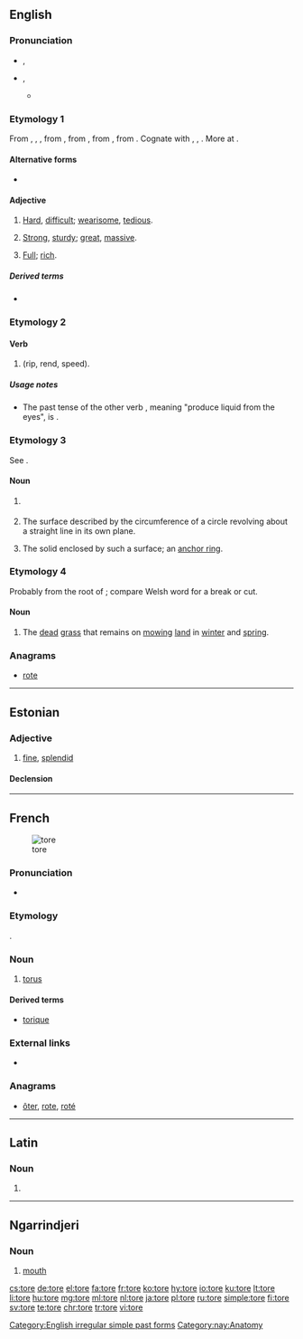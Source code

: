 {{also|Tore|töre|-tore}}
==English==

===Pronunciation===
* {{a|RP}} {{enPR|tô(r)}}, {{IPA|/tɔː(ɹ)/|lang=en}}
* {{a|US}} {{enPR|tôr}}, {{IPA|/toʊɹ/|/tɔːɹ/|lang=en}}
** {{rhymes|ɔː(r)|lang=en}}

===Etymology 1===
From {{etyl|enm|en}} {{term|tor|lang=enm}}, {{term|tore|lang=enm}}, {{term|toor|lang=enm}}, from {{etyl|non|en}} {{term|tor-||pos=prefix|hard, difficult, wrong, bad|lang=non}}, from {{etyl|gem-pro|en}} {{m|gem-pro|*tuz-||hard, difficult, wrong, bad}}, from {{etyl|ine-pro|en}} {{m|ine-pro|*dus-||bad, ill, difficult}}, from {{etyl|ine-pro|en}} {{m|ine-pro|*dēwǝ-||to fail, be behind, be lacking}}. Cognate with {{etyl|goh|-}} {{term|zur-||mis-|pos=prefix|lang=goh}}, {{etyl|got|-}} {{term|𐍄𐌿𐌶-||tr=tuz-|hard, difficult|pos=prefix|lang=got|sc=Goth}}, {{etyl|grc|-}} {{term|δυσ-||tr=dys-|pos=prefix|bad, ill, difficult|lang=grc}}. More at {{l|en|dys-}}.

====Alternative forms====
* {{l|en|tor}}

====Adjective====
{{en-adj}}

# {{context|dialectal|or|obsolete|lang=en}} [[hard|Hard]], [[difficult]]; [[wearisome]], [[tedious]].
# {{context|dialectal|or|obsolete|lang=en}} [[strong|Strong]], [[sturdy]]; [[great]], [[massive]].
# {{context|dialectal|or|obsolete|lang=en}} [[full|Full]]; [[rich]].

=====Derived terms=====
* {{l|en|torely}}

===Etymology 2===

====Verb====
{{head|en}}

# {{en-simple past of|tear}} (rip, rend, speed).

=====Usage notes=====
* The past tense of the other verb {{term|tear}}, meaning "produce liquid from the eyes", is {{term|teared}}.

===Etymology 3===
See {{term|torus|lang=en}}.

====Noun====
{{en-noun}}

# {{context|architecture|lang=en}} {{alternative form of|torus|lang=en}}
# {{context|geometry|lang=en}} The surface described by the circumference of a circle revolving about a straight line in its own plane.
# The solid enclosed by such a surface; an [[anchor ring]].

===Etymology 4===
Probably from the root of {{term|tear|lang=en}}; compare Welsh word for a break or cut.

====Noun====
{{en-noun|-}}

# The [[dead]] [[grass]] that remains on [[mow]]ing [[land]] in [[winter]] and [[spring]].
#: {{rfquotek|Mortimer}}

{{Webster 1913}}

===Anagrams===
* [[rote#English|rote]]

[[Category:English irregular simple past forms]]

----

==Estonian==

===Adjective===
{{et-adj|toreda|toredat}}

# [[fine]], [[splendid]]

====Declension====
{{rfinfl|et|adjective}}

----

==French==
[[Image:Torus.jpg|thumb|tore]]

===Pronunciation===
* {{IPA|/tɔʁ/|lang=fr}}

===Etymology===
{{etyl|la|fr}} {{term|torus|lang=la}}.

===Noun===
{{fr-noun|m}}

# {{context|geometry|lang=fr}} [[torus]]

====Derived terms====
* [[torique]]

===External links===
* {{pedia|lang=fr}}

===Anagrams===
* [[ôter#French|ôter]], [[rote#French|rote]], [[roté#French|roté]]

----

==Latin==

===Noun===
{{la-noun-form|tore}}

# {{inflection of|torus||voc|s|lang=la}}

----

==Ngarrindjeri==

===Noun===
{{head|nay|noun}}

# [[mouth]]

[[Category:nay:Anatomy]]

[[cs:tore]]
[[de:tore]]
[[el:tore]]
[[fa:tore]]
[[fr:tore]]
[[ko:tore]]
[[hy:tore]]
[[io:tore]]
[[ku:tore]]
[[lt:tore]]
[[li:tore]]
[[hu:tore]]
[[mg:tore]]
[[ml:tore]]
[[nl:tore]]
[[ja:tore]]
[[pl:tore]]
[[ru:tore]]
[[simple:tore]]
[[fi:tore]]
[[sv:tore]]
[[te:tore]]
[[chr:tore]]
[[tr:tore]]
[[vi:tore]]